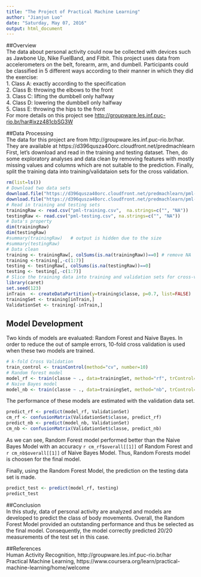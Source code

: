 ```yaml
---
title: "The Project of Practical Machine Learning"
author: "Jianjun Luo"
date: "Saturday, May 07, 2016"
output: html_document
---
```


##Overview  
The data about personal activity could now be collected with devices such as Jawbone Up, Nike FuelBand, and Fitbit. This project uses data from accelerometers on the belt, forearm, arm, and dumbell. Participants could be classified in 5 different ways according to their manner in which they did the exercise:      
1. Class A: exactly according to the specification     
2. Class B: throwing the elbows to the front     
3. Class C: lifting the dumbbell only halfway      
4. Class D: lowering the dumbbell only halfway    
5. Class E: throwing the hips to the front  
For more details on this project see <http://groupware.les.inf.puc-rio.br/har#ixzz481cbSG3W>

##Data Processing  
The data for this project are from http://groupware.les.inf.puc-rio.br/har. They are available at 
https://d396qusza40orc.cloudfront.net/predmachlearn  
First, let's download and read in the training and testing dataset. Then, do some exploratory analyses and data clean by removing features with mostly missing values and columns which are not suitable to the prediction. Finally, split the training data into training/validataion sets for the cross validation.       
```r
rm(list=ls())
# Download two data sets
download.file("https://d396qusza40orc.cloudfront.net/predmachlearn/pml-training.csv",destfile="pml-training.csv", method="libcurl")
download.file("https://d396qusza40orc.cloudfront.net/predmachlearn/pml-testing.csv", destfile="pml-testing.csv",method="libcurl")
# Read in training and testing sets
trainingRaw <- read.csv("pml-training.csv",  na.strings=c("", "NA"))
testingRaw <- read.csv("pml-testing.csv", na.strings=c("", "NA"))
# Data's property 
dim(trainingRaw)
dim(testingRaw)
#summary(trainingRaw)   # output is hidden due to the size
#summary(testingRaw)
# Data clean
training <- trainingRaw[, colSums(is.na(trainingRaw))==0] # remove NA
training <-training[,-c(1:7)]
testing <- testingRaw[, colSums(is.na(testingRaw))==0] 
testing <- testing[,-c(1:7)]
# Slice the training data into training and validation sets for cross-validation
library(caret)
set.seed(123)
inTrain  <- createDataPartition(y=training$classe, p=0.7, list=FALSE)
trainingSet <- training[inTrain,]
ValidationSet <- training[-inTrain,]
```

## Model Development  
Two kinds of models are evaluated: Random Forest and Naive Bayes. In order to reduce the out of sample errors, 10-fold cross validation is used when these two models are trained.  
```r
# k-fold Cross Validation
train_control <- trainControl(method="cv", number=10)
# Random forest model 
model_rf <- train(classe ~ ., data=trainingSet, method="rf", trControl=train_control)
# Naive Bayes model
model_nb <- train(classe ~ ., data=trainingSet, method="nb", trControl=train_control)
```

The performance of these models are estimated with the validation data set.
```r
predict_rf <- predict(model_rf, ValidationSet)
cm_rf <- confusionMatrix(ValidationSet$classe, predict_rf)
predict_nb <- predict(model_nb, ValidationSet)
cm_nb <- confusionMatrix(ValidationSet$classe, predict_nb)
```
As we can see, Random Forest model performed better than the Naive Bayes Model with an accuracy `r cm_rf$overall[[1]]` of Random Forest and `r cm_nb$overall[[1]]` of Naive Bayes Model. Thus, Random Forests model is choosen for the final model. 

Finally, using the Random Forest Model, the prediction on the testing data set is made.
```r
predict_test <- predict(model_rf, testing)
predict_test
```

##Conclusion   
In this study, data of personal activity are analyzed and models are developed to predict the class of body movements. Overall, the Random Forest Model provided an outstanding performance and thus be selected as the final model. Consequently, the model correctly predicted 20/20 measurements of the test set in this case.   

##References  
Human Activity Recognition, http://groupware.les.inf.puc-rio.br/har  
Practical Machine Learning, https://www.coursera.org/learn/practical-machine-learning/home/welcome
